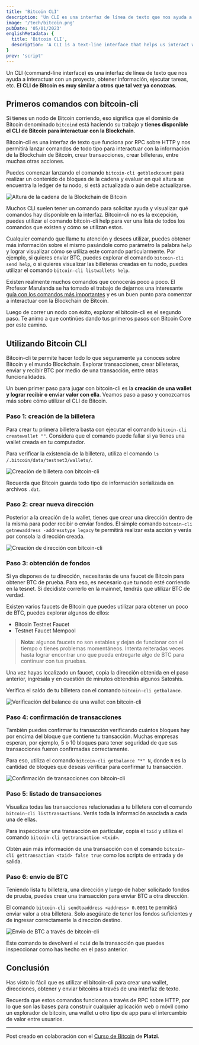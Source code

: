 ```yaml
---
title: 'Bitcoin CLI'
description: 'Un CLI es una interfaz de línea de texto que nos ayuda a interactuar con un proyecto, obtener información, ejecutar tareas, etc. El CLI de Bitcoin es muy similar a otros que tal vez ya conozcas y nos permite interactuar con la blockchain.'
image: '/tech/bitcoin.png'
pubDate: '05/01/2023'
englishMetadata: {
  title: 'Bitcoin CLI',
  description: 'A CLI is a text-line interface that helps us interact with a project, obtain information, execute tasks, etc. The Bitcoin CLI is very similar to others that you may already know and allows us to interact with the blockchain.'
}
prev: 'script'
---
```


Un CLI (command-line interface) es una interfaz de línea de texto que nos ayuda a interactuar con un proyecto, obtener información, ejecutar tareas, etc. **El CLI de Bitcoin es muy similar a otros que tal vez ya conozcas**.

## Primeros comandos con bitcoin-cli

Si tienes un nodo de Bitcoin corriendo, eso significa que el dominio de Bitcoin denominado `bitcoind` está haciendo su trabajo y **tienes disponible el CLI de Bitcoin para interactuar con la Blockchain**.

Bitcoin-cli es una interfaz de texto que funciona por RPC sobre HTTP y nos permitirá lanzar comandos de todo tipo para interactuar con la información de la Blockchain de Bitcoin, crear transacciones, crear billeteras, entre muchas otras acciones.

Puedes comenzar lanzando el comando `bitcoin-cli getblockcount` para realizar un contenido de bloques de la cadena y evaluar en qué altura se encuentra la ledger de tu nodo, si está actualizada o aún debe actualizarse.

![Altura de la cadena de la Blockchain de Bitcoin](/images/bitcoin-cli1.png)

Muchos CLI suelen tener un comando para solicitar ayuda y visualizar qué comandos hay disponible en la interfaz. Bitcoin-cli no es la excepción, puedes utilizar el comando bitcoin-cli help para ver una lista de todos los comandos que existen y cómo se utilizan estos.

Cualquier comando que llame tu atención y desees utilizar, puedes obtener más información sobre el mismo pasándole como parámetro la palabra `help` y lograr visualizar cómo se utiliza este comando particularmente. Por ejemplo, si quieres enviar BTC, puedes explorar el comando `bitcoin-cli send help`, o si quieres visualizar las billeteras creadas en tu nodo, puedes utilizar el comando `bitcoin-cli listwallets help`.

Existen realmente muchos comandos que conocerás poco a poco. El Profesor Marulanda se ha tomado el trabajo de dejarnos una interesante [guía con los comandos más importantes](https://external.ink?to=https://github.com/js-ms/platzi-bitcoin-core/blob/main/bitcoin-cli.md) y es un buen punto para comenzar a interactuar con la Blockchain de Bitcoin.

Luego de correr un nodo con éxito, explorar el bitcoin-cli es el segundo paso. Te animo a que continúes dando tus primeros pasos con Bitcoin Core por este camino.

## Utilizando Bitcoin CLI

Bitcoin-cli te permite hacer todo lo que seguramente ya conoces sobre Bitcoin y el mundo Blockchain. Explorar transacciones, crear billeteras, enviar y recibir BTC por medio de una transacción, entre otras funcionalidades.

Un buen primer paso para jugar con bitcoin-cli es la **creación de una wallet y lograr recibir o enviar valor con ella**. Veamos paso a paso y conozcamos más sobre cómo utilizar el CLI de Bitcoin.

### Paso 1: creación de la billetera

Para crear tu primera billetera basta con ejecutar el comando `bitcoin-cli createwallet ""`. Considera que el comando puede fallar si ya tienes una wallet creada en tu computador.

Para verificar la existencia de la billetera, utiliza el comando `ls /.bitcoin/data/testnet3/wallets/`.

![Creación de billetera con bitcoin-cli](/images/bitcoin-cli-step1.webp)

Recuerda que Bitcoin guarda todo tipo de información serializada en archivos `.dat`.

### Paso 2: crear nueva dirección

Posterior a la creación de la wallet, tienes que crear una dirección dentro de la misma para poder recibir o enviar fondos. El simple comando `bitcoin-cli getnewaddress -addresstype legacy` te permitirá realizar esta acción y verás por consola la dirección creada.

![Creación de dirección con bitcoin-cli](/images/bitcoin-cli-step2.webp)

### Paso 3: obtención de fondos

Si ya dispones de tu dirección, necesitarás de una faucet de Bitcoin para obtener BTC de prueba. Para eso, es necesario que tu nodo esté corriendo en la tesnet. Si decidiste correrlo en la mainnet, tendrás que utilizar BTC de verdad.

Existen varios faucets de Bitcoin que puedes utilizar para obtener un poco de BTC, puedes explorar algunos de ellos:

- Bitcoin Testnet Faucet
- Testnet Faucet Mempool

> **Nota:** algunos faucets no son estables y dejan de funcionar con el tiempo o tienes problemas momentáneos. Intenta reiteradas veces hasta lograr encontrar uno que pueda entregarte algo de BTC para continuar con tus pruebas.

Una vez hayas localizado un faucet, copia la dirección obtenida en el paso anterior, ingrésala y en cuestión de minutos obtendrás algunos Satoshis.

Verifica el saldo de tu billetera con el comando `bitcoin-cli getbalance`.

![Verificación del balance de una wallet con bitcoin-cli](/images/bitcoin-cli-step3.webp)

### Paso 4: confirmación de transacciones

También puedes confirmar tu transacción verificando cuántos bloques hay por encima del bloque que contiene tu transacción. Muchas empresas esperan, por ejemplo, 5 o 10 bloques para tener seguridad de que sus transacciones fueron confirmadas correctamente.

Para eso, utiliza el comando `bitcoin-cli getbalance "*" N`, donde `N` es la cantidad de bloques que deseas verificar para confirmar tu transacción.

![Confirmación de transacciones con bitcoin-cli](/images/bitcoin-cli-step4.webp)

### Paso 5: listado de transacciones

Visualiza todas las transacciones relacionadas a tu billetera con el comando `bitcoin-cli listtransactions`. Verás toda la información asociada a cada una de ellas.

Para inspeccionar una transacción en particular, copia el `txid` y utiliza el comando `bitcoin-cli gettransaction <txid>`.

Obtén aún más información de una transacción con el comando `bitcoin-cli gettransaction <txid> false true` como los scripts de entrada y de salida.

### Paso 6: envío de BTC

Teniendo lista tu billetera, una dirección y luego de haber solicitado fondos de prueba, puedes crear una transacción para enviar BTC a otra dirección.

El comando `bitcoin-cli sendtoaddress <address> 0.0001` te permitirá enviar valor a otra billetera. Solo asegúrate de tener los fondos suficientes y de ingresar correctamente la dirección destino.



![Envío de BTC a través de bitcoin-cli](/images/bitcoin-cli-step6.webp)

Este comando te devolverá el `txid` de la transacción que puedes inspeccionar como has hecho en el paso anterior.

## Conclusión

Has visto lo fácil que es utilizar el bitcoin-cli para crear una wallet, direcciones, obtener y enviar bitcoins a través de una interfaz de texto.

Recuerda que estos comandos funcionan a través de RPC sobre HTTP, por lo que son las bases para construir cualquier aplicación web o móvil como un explorador de bitcoin, una wallet u otro tipo de app para el intercambio de valor entre usuarios.

---
Post creado en colaboración con el [Curso de Bitcoin](https://external.ink?to=https://platzi.com/cursos/bitcoin-developers/) de **Platzi**.
